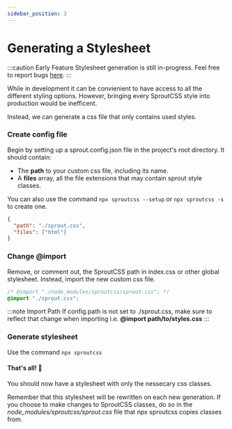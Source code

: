 ```yaml
---
sidebar_position: 3
---
```


# Generating a Stylesheet

:::caution Early Feature
Stylesheet generation is still in-progress. Feel free to report bugs [here](https://github.com/dejmedus/sproutcss/issues).
:::

While in development it can be convienient to have access to all the different styling options. However, bringing every SproutCSS style into production would be inefficent.

Instead, we can generate a css file that only contains used styles.

### Create config file

Begin by setting up a sprout.config.json file in the project's root directory. It should contain:

- The <strong>path</strong> to your custom css file, including its name.
- A <strong>files</strong> array, all the file extensions that may contain sprout style classes.

You can also use the command `npx sproutcss --setup` or `npx sproutcss -s` to create one.

```json title="sprout.config.json"
{
  "path": "./sprout.css",
  "files": ["html"]
}
```

### Change @import

Remove, or comment out, the SproutCSS path in index.css or other global stylesheet. Instead, import the new custom css file.

```css title="index.css"
/* @import "./node_modules/sproutcss/sprout.css"; */
@import "./sprout.css";
```

:::note Import Path
If config.path is not set to ./sprout.css, make sure to reflect that change when importing i.e. **@import path/to/styles.css**
:::

### Generate stylesheet

Use the command `npx sproutcss`

#### That's all! 🎉

You should now have a stylesheet with only the nessecary css classes.

Remember that this stylesheet will be rewritten on each new generation. If you choose to make changes to SproutCSS classes, do so in the <em>node_modules/sproutcss/sprout.css</em> file that npx sproutcss copies classes from.
